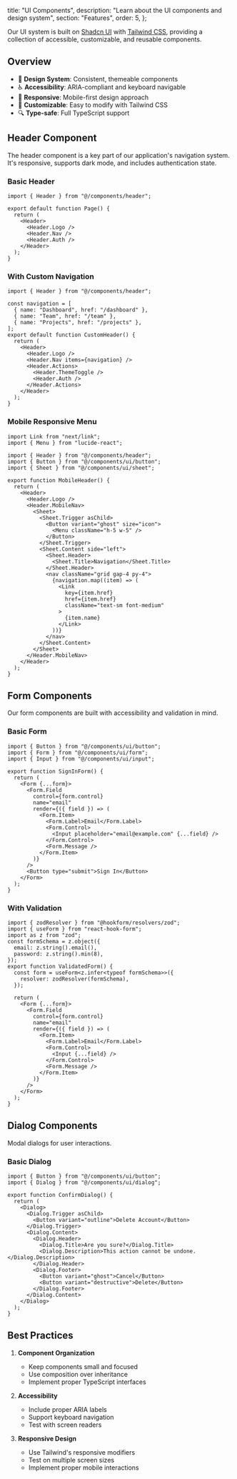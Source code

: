  title: "UI Components",
  description: "Learn about the UI components and design system",
  section: "Features",
  order: 5,
};

Our UI system is built on [Shadcn UI](https://ui.shadcn.com) with [Tailwind CSS](https://tailwindcss.com), providing a collection of accessible, customizable, and reusable components.

## Overview

- 🎨 **Design System**: Consistent, themeable components
- ♿️ **Accessibility**: ARIA-compliant and keyboard navigable
- 📱 **Responsive**: Mobile-first design approach
- 🎯 **Customizable**: Easy to modify with Tailwind CSS
- 🔍 **Type-safe**: Full TypeScript support

## Header Component

The header component is a key part of our application's navigation system. It's responsive, supports dark mode, and includes authentication state.

### Basic Header

```tsx
import { Header } from "@/components/header";

export default function Page() {
  return (
    <Header>
      <Header.Logo />
      <Header.Nav />
      <Header.Auth />
    </Header>
  );
}
```

### With Custom Navigation

```tsx
import { Header } from "@/components/header";

const navigation = [
  { name: "Dashboard", href: "/dashboard" },
  { name: "Team", href: "/team" },
  { name: "Projects", href: "/projects" },
];
export default function CustomHeader() {
  return (
    <Header>
      <Header.Logo />
      <Header.Nav items={navigation} />
      <Header.Actions>
        <Header.ThemeToggle />
        <Header.Auth />
      </Header.Actions>
    </Header>
  );
}
```

### Mobile Responsive Menu

```tsx
import Link from "next/link";
import { Menu } from "lucide-react";

import { Header } from "@/components/header";
import { Button } from "@/components/ui/button";
import { Sheet } from "@/components/ui/sheet";

export function MobileHeader() {
  return (
    <Header>
      <Header.Logo />
      <Header.MobileNav>
        <Sheet>
          <Sheet.Trigger asChild>
            <Button variant="ghost" size="icon">
              <Menu className="h-5 w-5" />
            </Button>
          </Sheet.Trigger>
          <Sheet.Content side="left">
            <Sheet.Header>
              <Sheet.Title>Navigation</Sheet.Title>
            </Sheet.Header>
            <nav className="grid gap-4 py-4">
              {navigation.map((item) => (
                <Link
                  key={item.href}
                  href={item.href}
                  className="text-sm font-medium"
                >
                  {item.name}
                </Link>
              ))}
            </nav>
          </Sheet.Content>
        </Sheet>
      </Header.MobileNav>
    </Header>
  );
}
```

## Form Components

Our form components are built with accessibility and validation in mind.

### Basic Form

```tsx
import { Button } from "@/components/ui/button";
import { Form } from "@/components/ui/form";
import { Input } from "@/components/ui/input";

export function SignInForm() {
  return (
    <Form {...form}>
      <Form.Field
        control={form.control}
        name="email"
        render={({ field }) => (
          <Form.Item>
            <Form.Label>Email</Form.Label>
            <Form.Control>
              <Input placeholder="email@example.com" {...field} />
            </Form.Control>
            <Form.Message />
          </Form.Item>
        )}
      />
      <Button type="submit">Sign In</Button>
    </Form>
  );
}
```

### With Validation

```tsx
import { zodResolver } from "@hookform/resolvers/zod";
import { useForm } from "react-hook-form";
import as z from "zod";
const formSchema = z.object({
  email: z.string().email(),
  password: z.string().min(8),
});
export function ValidatedForm() {
  const form = useForm<z.infer<typeof formSchema>>({
    resolver: zodResolver(formSchema),
  });

  return (
    <Form {...form}>
      <Form.Field
        control={form.control}
        name="email"
        render={({ field }) => (
          <Form.Item>
            <Form.Label>Email</Form.Label>
            <Form.Control>
              <Input {...field} />
            </Form.Control>
            <Form.Message />
          </Form.Item>
        )}
      />
    </Form>
  );
}
```

## Dialog Components

Modal dialogs for user interactions.

### Basic Dialog

```tsx
import { Button } from "@/components/ui/button";
import { Dialog } from "@/components/ui/dialog";

export function ConfirmDialog() {
  return (
    <Dialog>
      <Dialog.Trigger asChild>
        <Button variant="outline">Delete Account</Button>
      </Dialog.Trigger>
      <Dialog.Content>
        <Dialog.Header>
          <Dialog.Title>Are you sure?</Dialog.Title>
          <Dialog.Description>This action cannot be undone.</Dialog.Description>
        </Dialog.Header>
        <Dialog.Footer>
          <Button variant="ghost">Cancel</Button>
          <Button variant="destructive">Delete</Button>
        </Dialog.Footer>
      </Dialog.Content>
    </Dialog>
  );
}
```

## Best Practices

1. **Component Organization**

   - Keep components small and focused
   - Use composition over inheritance
   - Implement proper TypeScript interfaces

2. **Accessibility**

   - Include proper ARIA labels
   - Support keyboard navigation
   - Test with screen readers

3. **Responsive Design**
   - Use Tailwind's responsive modifiers
   - Test on multiple screen sizes
   - Implement proper mobile interactions
